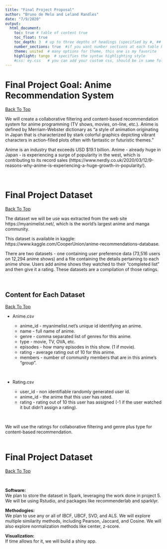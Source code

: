 ---
title: "Final Project Proposal"
author: "Bruno de Melo and Leland Randles"
date: "7/9/2020"
output: 
  html_document:
    toc: true # table of content true
    toc_float: true
    toc_depth: 3  # up to three depths of headings (specified by #, ## and ###)
    number_sections: true  #if you want number sections at each table header
    theme: united  # many options for theme, this one is my favorite
    highlight: tango  # specifies the syntax highlighting style
    #css: my.css   # you can add your custom css, should be in same folder
---

# Final Project Goal: Anime Recommendation System  
<a href="#top"> Back To Top </a>
  
We will create a collaborative filtering and content-based recommendation system for anime programming (TV shows, movies, on-line, etc.). Anime is defined by Merriam-Webster dictionary as "a style of animation originating in Japan that is characterized by stark colorful graphics depicting vibrant characters in action-filled plots often with fantastic or futuristic themes."  
    
Anime is an industry that exceeds USD $19.1 billion. Anime - already huge in Japan - is experiencing a surge of popularity in the west, which is contributing to its record sales (https://www.nerdly.co.uk/2020/03/12/9-reasons-why-anime-is-experiencing-a-huge-growth-in-popularity/).  
  
<br>
  
# Final Project Dataset  
<a href="#top"> Back To Top </a>
  
The dataset we will be use was extracted from the web site https://myanimelist.net/, which is the world's largest anime and manga community.  
  
This dataset is available in kaggle: https://www.kaggle.com/CooperUnion/anime-recommendations-database.  
  
There are two datasets - one containing user preference data (73,516 users on 12,294 anime shows) and a file containing the details pertaining to each anime show. Users add anime shows they watched to their "completed list" and then give it a rating. These datasets are a compilation of those ratings.  
  
<br>
  
## Content for Each Dataset  
<a href="#top"> Back To Top </a>
  
* Anime.csv  
     
    + anime_id - myanimelist.net's unique id identifying an anime.     
    + name - full name of anime.    
    + genre - comma separated list of genres for this anime.     
    + type - movie, TV, OVA, etc.      
    + episodes - how many episodes in this show. (1 if movie).     
    + rating - average rating out of 10 for this anime.      
    + members - number of community members that are in this anime's "group".    
  
<br>

* Rating.csv              
     
    + user_id - non identifiable randomly generated user id.      
    + anime_id - the anime that this user has rated.     
    + rating - rating out of 10 this user has assigned (-1 if the user watched it but didn't assign a rating).  
    
<br>

We will use the ratings for collaborative filtering and genre plus type for content-based recommendation.      
<br>
  
# Final Project Dataset  
<a href="#top"> Back To Top </a>
  
<br>
  
$\textbf{Software:}$  
We plan to store the dataset in Spark, leveraging the work done in project 5. We will be using Rstudio, and packages like recommenderlab and sparklyr.  
  
$\textbf{Methodogies:}$  
We plan to use any or all of IBCF, UBCF, SVD, and ALS. We will explore multiple similarity methods, including Pearson, Jaccard, and Cosine. We will also explore normalization methods like center, z-score.  
  
$\textbf{Visualization:}$  
If time allows for it, we will build a shiny app.  
  


